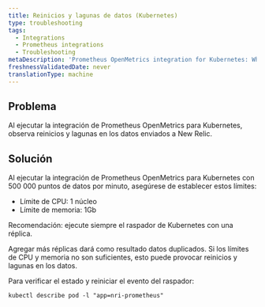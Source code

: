 ```yaml
---
title: Reinicios y lagunas de datos (Kubernetes)
type: troubleshooting
tags:
  - Integrations
  - Prometheus integrations
  - Troubleshooting
metaDescription: 'Prometheus OpenMetrics integration for Kubernetes: What to do if you see restarts and gaps in data sent to New Relic.'
freshnessValidatedDate: never
translationType: machine
---
```


## Problema

Al ejecutar la integración de Prometheus OpenMetrics para Kubernetes, observa reinicios y lagunas en los datos enviados a New Relic.

## Solución

Al ejecutar la integración de Prometheus OpenMetrics para Kubernetes con 500 000 puntos de datos por minuto, asegúrese de establecer estos límites:

* Límite de CPU: 1 núcleo
* Límite de memoria: 1Gb

Recomendación: ejecute siempre el raspador de Kubernetes con una réplica.

Agregar más réplicas dará como resultado datos duplicados. Si los límites de CPU y memoria no son suficientes, esto puede provocar reinicios y lagunas en los datos.

Para verificar el estado y reiniciar el evento del raspador:

```
kubectl describe pod -l "app=nri-prometheus"
```
